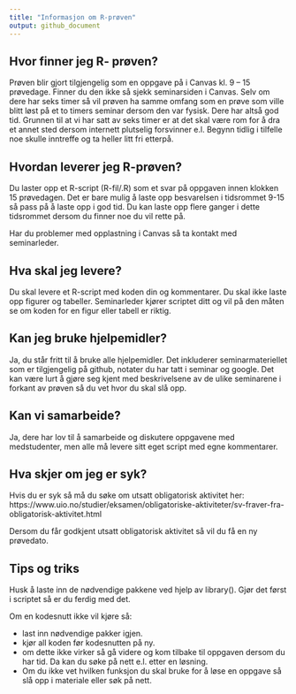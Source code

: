 ```yaml
---
title: "Informasjon om R-prøven"
output: github_document
---
```


## Hvor finner jeg R- prøven?

Prøven blir gjort tilgjengelig som en oppgave på i Canvas kl. 9 – 15 prøvedage. 
Finner du den ikke så sjekk seminarsiden i Canvas. Selv om dere har seks timer 
så vil prøven ha samme omfang som en prøve som ville blitt løst på et to timers 
seminar dersom den var fysisk. Dere har altså god tid. Grunnen til at vi har satt 
av seks timer er at det skal være rom for å dra et annet sted dersom internett 
plutselig forsvinner e.l. Begynn tidlig i tilfelle noe skulle inntreffe og ta 
heller litt fri etterpå.

## Hvordan leverer jeg R-prøven?

Du laster opp et R-script (R-fil/.R) som et svar på oppgaven innen klokken 15 
prøvedagen. Det er bare mulig å laste opp besvarelsen i tidsrommet 9-15 så pass 
på å laste opp i god tid. Du kan laste opp flere ganger i dette tidsrommet dersom 
du finner noe du vil rette på.

Har du problemer med opplastning i Canvas så ta kontakt med seminarleder.

## Hva skal jeg levere?

Du skal levere et R-script med koden din og kommentarer. Du skal ikke laste opp 
figurer og tabeller. Seminarleder kjører scriptet ditt og vil på den måten se om 
koden for en figur eller tabell er riktig. 

## Kan jeg bruke hjelpemidler?

Ja, du står fritt til å bruke alle hjelpemidler. Det inkluderer seminarmateriellet 
som er tilgjengelig på github, notater du har tatt i seminar og google. Det kan 
være lurt å gjøre seg kjent med beskrivelsene av de ulike seminarene i forkant 
av prøven så du vet hvor du skal slå opp.

## Kan vi samarbeide?

Ja, dere har lov til å samarbeide og diskutere oppgavene med medstudenter, men 
alle må levere sitt eget script med egne kommentarer. 

## Hva skjer om jeg er syk?

Hvis du er syk så må du søke om utsatt obligatorisk aktivitet her: 
https://www.uio.no/studier/eksamen/obligatoriske-aktiviteter/sv-fraver-fra-obligatorisk-aktivitet.html 

Dersom du får godkjent utsatt obligatorisk aktivitet så vil du få en ny prøvedato. 

## Tips og triks

Husk å laste inn de nødvendige pakkene ved hjelp av library(). Gjør det først 
i scriptet så er du ferdig med det.

Om en kodesnutt ikke vil kjøre så:

* last inn nødvendige pakker igjen.
* kjør all koden før kodesnutten på ny.
* om dette ikke virker så gå videre og kom tilbake til oppgaven dersom du har 
tid. Da kan du søke på nett e.l. etter en løsning.
* Om du ikke vet hvilken funksjon du skal bruke for å løse en oppgave så slå opp 
i materiale eller søk på nett.
 

